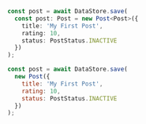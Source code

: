 <BlockSwitcher>
<Block name="TypeScript">

```ts
const post = await DataStore.save(
  const post: Post = new Post<Post>({
    title: 'My First Post',
    rating: 10,
    status: PostStatus.INACTIVE
  })
);
```

</Block>
<Block name="JavaScript">

```js
const post = await DataStore.save(
  new Post({
    title: 'My First Post',
    rating: 10,
    status: PostStatus.INACTIVE
  })
);
```

</Block>
</BlockSwitcher>